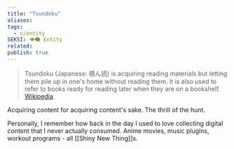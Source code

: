 ```yaml
---
title: "Tsundoku"
aliases: 
tags:
  - c/entity
SEKSI: 👁️‍🗨️ Entity
related:
publish: true
---
```

>Tsundoku (Japanese: 積ん読) is acquiring reading materials but letting them pile up in one's home without reading them. It is also used to refer to books ready for reading later when they are on a bookshelf.
>[Wikipedia](https://en.wikipedia.org/wiki/Tsundoku)

Acquiring content for acquiring content's sake. The thrill of the hunt.

Personally, I remember how back in the day I used to love collecting digital content that I never actually consumed. Anime movies, music plugins, workout programs - all [[Shiny New Thing]]s.
